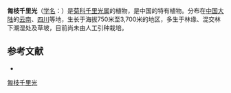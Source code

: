 {{Speciesbox
| name = 匍枝千里光
| status = 
| status_system = 
| image =
| genus = Senecio
| species = filiferus
| authority = Franch.
}}

'''匍枝千里光'''（[[学名|学名]]：{{lang|la|''Senecio filiferus''}}）是[[菊科|菊科]][[千里光属|千里光属]]的植物，是中国的特有植物。分布在[[中国大陆|中国大陆]]的[[云南|云南]]、[[四川|四川]]等地，生长于海拔750米至3,700米的地区，多生于林缘、混交林下潮湿处及草坡，目前尚未由人工引种栽培。

== 参考文献 ==
<div class="references-small">
* {{cite web| url =http://www.bioinfo.cn/db05/KmzwSpecies.php?action=view&id=5236| title =匍枝千里光| work =《中国高等植物数据库全库》| publisher =中国科学院微生物研究所| author =昆明植物研究所| accessdate =2009-02-25| deadurl =yes| archiveurl =https://web.archive.org/web/20160305030621/http://www.bioinfo.cn/db05/KmzwSpecies.php?action=view&id=5236| archivedate =2016-03-05}}
</div>
{{Taxonbar|from=Q10901723}}

[[Category:千里光属|匍枝千里光]]


{{植物小作品}}